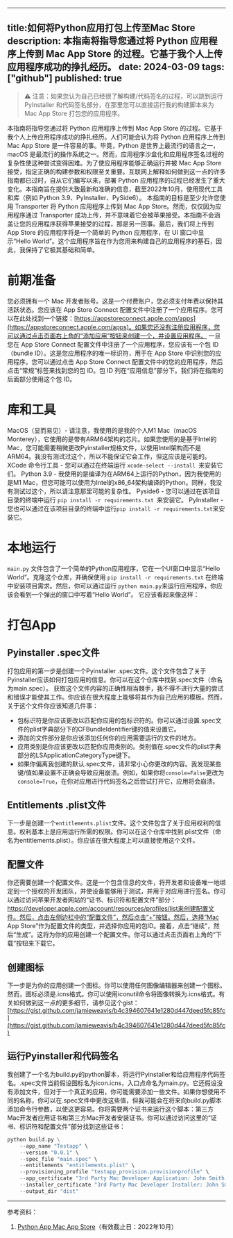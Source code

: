 
---
title:如何将Python应用打包上传至Mac Store
description: 本指南将指导您通过将 Python 应用程序上传到 Mac App Store 的过程。它基于我个人上传应用程序成功的挣扎经历。
date: 2024-03-09
tags: ["github"]
published: true
---
> ⚠️ 注意：如果您认为自己已经很了解构建/代码签名的过程，可以跳到运行 PyInstaller 和代码签名部分，在那里您可以直接运行我的构建脚本来为 Mac App Store 打包您的应用程序。

本指南将指导您通过将 Python 应用程序上传到 Mac App Store 的过程。它基于我个人上传应用程序成功的挣扎经历。人们可能会认为将 Python 应用程序上传到 Mac App Store 是一件容易的事。毕竟，Python 是世界上最流行的语言之一，macOS 是最流行的操作系统之一。然而，应用程序沙盒化和应用程序签名过程的复杂性使这种尝试变得困难。为了使应用程序能够正确运行并被 Mac App Store 接受，指定正确的构建参数和权限至关重要。互联网上解释如何做到这一点的许多指南都已过时，自从它们编写以来，部署 Python 应用程序的过程已经发生了重大变化。本指南旨在提供大致最新和准确的信息，截至2022年10月，使用现代工具和库（例如 Python 3.9、PyInstaller、PySide6）。
本指南的目标是至少允许您使用 Transporter 将 Python 应用程序上传到 Mac App Store。然而，仅仅因为应用程序通过 Transporter 成功上传，并不意味着它会被苹果接受。本指南不会涵盖让您的应用程序获得苹果接受的过程，那是另一回事。最后，我们将上传到 App Store 的应用程序将是一个简单的 Python 应用程序，在 UI 窗口中显示“Hello World”。这个应用程序旨在作为您用来构建自己的应用程序的基石，因此，我保持了它极其基础和简单。
# 前期准备
您必须拥有一个 Mac 开发者账号。这是一个付费账户，您必须支付年费以保持其活跃状态。您应该在 App Store Connect 配置文件中注册了一个应用程序。您可以在此处找到一个链接：[https://appstoreconnect.apple.com/apps](https://appstoreconnect.apple.com/apps)。如果您还没有注册应用程序，您可以通过点击页面右上角的“添加应用”按钮来创建一个，并设置应用程序。
一旦您在 App Store Connect 配置文件中注册了一个应用程序，您应该有一个包 ID（bundle ID）。这是您应用程序的唯一标识符，用于在 App Store 中识别您的应用程序。您可以通过点击 App Store Connect 配置文件中的您的应用程序，然后点击“常规”标签来找到您的包 ID。包 ID 列在“应用信息”部分下。我们将在指南的后面部分使用这个包 ID。
# 库和工具
MacOS（显而易见）- 请注意，我使用的是我的个人M1 Mac（macOS Monterey），它使用的是带有ARM64架构的芯片。如果您使用的是基于Intel的Mac，您可能需要稍微更改Pyinstaller规格文件，以使用Intel架构而不是ARM64。我没有测试过这个，所以不能保证它会工作，但这应该是可能的。
XCode 命令行工具 - 您可以通过在终端运行 `xcode-select --install `来安装它们。
Python 3.9 - 我使用的是编译为在ARM64上运行的Python，因为我使用的是M1 Mac，但您可能可以使用为Intel的x86_64架构编译的Python。同样，我没有测试过这个，所以请注意那里可能的复杂性。
Pyside6 - 您可以通过在该项目目录的终端中运行 `pip install -r requirements.txt `来安装它。
PyInstaller - 您也可以通过在该项目目录的终端中运行` pip install -r requirements.txt `来安装它。
# 本地运行
`main.py` 文件包含了一个简单的Python应用程序，它在一个UI窗口中显示“Hello World”。克隆这个仓库，并确保使用 `pip install -r requirements.txt` 在终端中安装项目需求。然后，你可以通过运行 `python main.py`来运行应用程序，你应该会看到一个弹出的窗口中写着“Hello World”。
它应该看起来像这样：
# 打包App
## Pyinstaller .spec文件
打包应用的第一步是创建一个Pyinstaller .spec文件。这个文件包含了关于Pyinstaller应该如何打包应用的信息。你可以在这个仓库中找到.spec文件（命名为main.spec）。
获取这个文件内容的正确性相当棘手，我不得不进行大量的尝试和错误才能使其工作。你应该在很大程度上能够将其作为自己应用的模板。然而，关于这个文件你应该知道几件事：

- 包标识符是你应该更改以匹配你应用的包标识符的。你可以通过设置.spec文件的plist字典部分下的CFBundleIdentifier键的值来设置它。
- 添加的文件部分是你应该添加任何你的应用需要运行的文件的地方。
- 应用类别是你应该更改以匹配你应用类别的。类别值在.spec文件的plist字典部分的LSApplicationCategoryType键下。
- 如果你偏离我创建的默认.spec文件，请非常小心你更改的内容。我发现某些键/值如果设置不正确会导致应用崩溃。例如，如果你将`console=False`更改为`console=True`，在你对应用进行代码签名之后尝试打开它，应用将会崩溃。
## Entitlements .plist文件
下一步是创建一个`entitlements.plist`文件。这个文件包含了关于应用权利的信息。权利基本上是应用运行所需的权限。你可以在这个仓库中找到.plist文件（命名为entitlements.plist）。你应该在很大程度上可以直接使用这个文件。

## 配置文件
你还需要创建一个配置文件。这是一个包含信息的文件，将开发者和设备唯一地绑定到一个授权的开发团队，并使设备能够用于测试，并用于对应用进行签名。你可以通过访问苹果开发者网站的“证书、标识符和配置文件”部分：https://developer.apple.com/account/resources/profiles/list来创建配置文件。然后，点击左侧边栏中的“配置文件”，然后点击“+”按钮。然后，选择“Mac App Store”作为配置文件的类型，并选择你应用的包ID。接着，点击“继续”，然后“生成”。这将为你的应用创建一个配置文件。你可以通过点击页面右上角的“下载”按钮来下载它。

## 创建图标
下一步是为你的应用创建一个图标。你可以使用任何图像编辑器来创建一个图标。然而，图标必须是.icns格式。你可以使用iconutil命令将图像转换为.icns格式。有关如何做到这一点的更多细节，请参见这个gist：[https://gist.github.com/jamieweavis/b4c394607641e1280d447deed5fc85fc](https://gist.github.com/jamieweavis/b4c394607641e1280d447deed5fc85fc)
## 运行Pyinstaller和代码签名
我创建了一个名为build.py的python脚本，将运行Pyinstaller和给应用程序代码签名。.spec文件当前假设图标名为icon.icns，入口点命名为main.py。它还假设没有添加文件，但对于一个真正的应用，你可能需要添加一些文件。如果你想使用不同的名称，你可以在.spec文件中更改这些值，但我可能会在将来向build.py脚本添加命令行参数，以使这更容易。你将需要两个证书来运行这个脚本：第三方Mac开发者应用证书和第三方Mac开发者安装证书。你可以通过访问这里的“证书、标识符和配置文件”部分找到这些证书：
```python
python build.py \
    --app_name "Testapp" \
    --version "0.0.1" \
    --spec_file "main.spec" \
    --entitlements "entitlements.plist" \
    --provisioning_profile "testapp_provision.provisionprofile" \
    --app_certificate "3rd Party Mac Developer Application: John Smith (L42TK32G7A)" \
    --installer_certificate "3rd Party Mac Developer Installer: John Smith (L42TK32G7A)" \
    --output_dir "dist"
```

---

参考资料：

1. [Python App Mac App Store](https://github.com/nyavramov/python_app_mac_app_store)（有效截止日：2022年10月）
